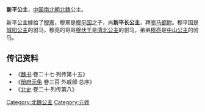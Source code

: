 {{東亞女性歷史人物
| 名稱=新平公主
| 身份=[[北魏|北魏]]公主
| 畫像=
| 說明=
| 姓=元
| 名=
| 封爵=[[公主|公主]]
| 位號=
| 封號=新平公主
| 出生年=
| 逝世年=
| 諡號=
| 墳墓=
| 父親=
| 夫=[[穆罴|穆罴]]
| 子=[[穆建|穆建]]、[[穆衍|穆衍]]
| 夫之父=[[穆平国|穆平国]]
| 夫之母=[[城阳公主_(北魏)|城阳公主]]
|}}
'''新平公主'''，[[中国|中国]][[南北朝|南北朝]][[北魏|北魏]]公主。

新平公主嫁给了[[穆罴|穆罴]]，穆罴是[[穆平国|穆平国]]之子，尚'''新平长公主'''，拜[[驸马都尉|驸马都尉]]。穆平国是[[城阳公主_(北魏)|城阳公主]]的驸马，穆亮的哥哥[[穆伏干|穆伏干]]是[[濟北公主|濟北公主]]的驸马，弟弟[[穆亮|穆亮]]是[[中山公主_(北魏)|中山公主]]的驸马。

== 传记资料 ==
*《[[魏书|魏书]]·卷二十七·列传第十五》 
*《[[册府元龟|册府元龟]] 卷三百 外戚部·总序》 
*《[[北史|北史]]·卷二十·列传第八》 
[[Category:北魏公主|Category:北魏公主]]
[[Category:元姓|Category:元姓]]